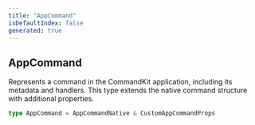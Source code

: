 ```yaml
---
title: "AppCommand"
isDefaultIndex: false
generated: true
---
```



<!-- This file was generated from the CommandKit source. Do not modify. Instead, re-run the "docgen" script -->


## AppCommand

<GenerationInfo sourceFile="packages/commandkit/src/app/handlers/AppCommandHandler.ts" sourceLine="74" packageName="commandkit" />

Represents a command in the CommandKit application, including its metadata and handlers.
This type extends the native command structure with additional properties.

```ts title="Signature"
type AppCommand = AppCommandNative & CustomAppCommandProps
```
